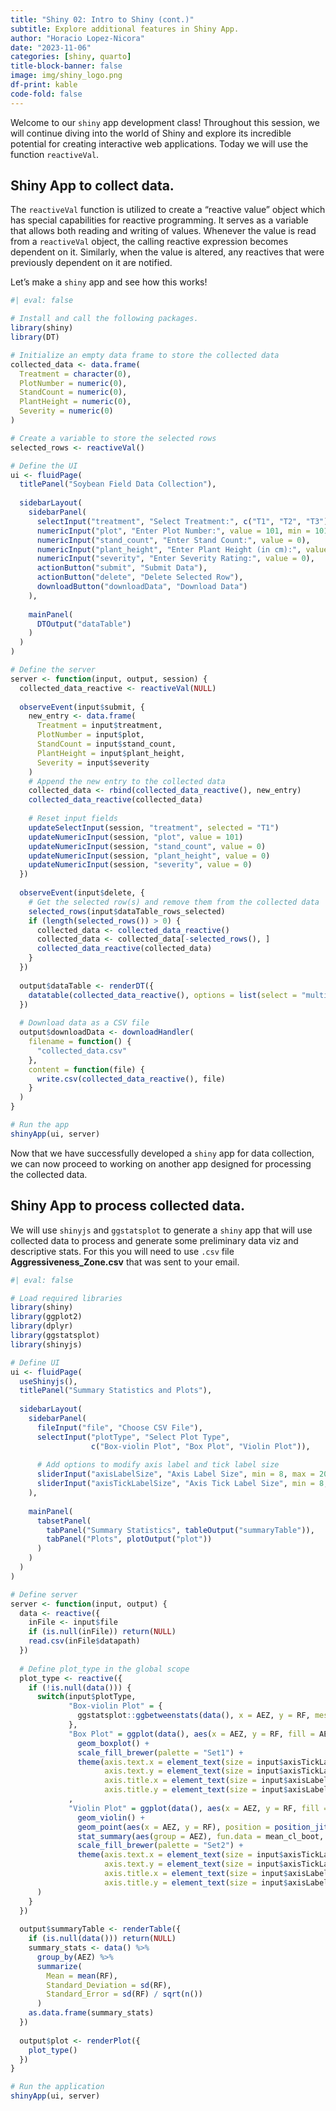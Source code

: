 ```yaml
---
title: "Shiny 02: Intro to Shiny (cont.)"
subtitle: Explore additional features in Shiny App.
author: "Horacio Lopez-Nicora"
date: "2023-11-06"
categories: [shiny, quarto]
title-block-banner: false
image: img/shiny_logo.png
df-print: kable
code-fold: false
---
```


Welcome to our `shiny` app development class! Throughout this session, we will continue diving into the world of Shiny and explore its incredible potential for creating interactive web applications. Today we will use the function `reactiveVal`.

## Shiny App to collect data.

The `reactiveVal` function is utilized to create a "reactive value" object which has special capabilities for reactive programming. It serves as a variable that allows both reading and writing of values. Whenever the value is read from a `reactiveVal` object, the calling reactive expression becomes dependent on it. Similarly, when the value is altered, any reactives that were previously dependent on it are notified.

Let's make a `shiny` app and see how this works!  

```r
#| eval: false

# Install and call the following packages.
library(shiny)
library(DT)

# Initialize an empty data frame to store the collected data
collected_data <- data.frame(
  Treatment = character(0),
  PlotNumber = numeric(0),
  StandCount = numeric(0),
  PlantHeight = numeric(0),
  Severity = numeric(0)
)

# Create a variable to store the selected rows
selected_rows <- reactiveVal()

# Define the UI
ui <- fluidPage(
  titlePanel("Soybean Field Data Collection"),
  
  sidebarLayout(
    sidebarPanel(
      selectInput("treatment", "Select Treatment:", c("T1", "T2", "T3")),
      numericInput("plot", "Enter Plot Number:", value = 101, min = 101, max = 304),
      numericInput("stand_count", "Enter Stand Count:", value = 0),
      numericInput("plant_height", "Enter Plant Height (in cm):", value = 0),
      numericInput("severity", "Enter Severity Rating:", value = 0),
      actionButton("submit", "Submit Data"),
      actionButton("delete", "Delete Selected Row"),
      downloadButton("downloadData", "Download Data")
    ),
    
    mainPanel(
      DTOutput("dataTable")
    )
  )
)

# Define the server
server <- function(input, output, session) {
  collected_data_reactive <- reactiveVal(NULL)
  
  observeEvent(input$submit, {
    new_entry <- data.frame(
      Treatment = input$treatment,
      PlotNumber = input$plot,
      StandCount = input$stand_count,
      PlantHeight = input$plant_height,
      Severity = input$severity
    )
    # Append the new entry to the collected data
    collected_data <- rbind(collected_data_reactive(), new_entry)
    collected_data_reactive(collected_data)
    
    # Reset input fields
    updateSelectInput(session, "treatment", selected = "T1")
    updateNumericInput(session, "plot", value = 101)
    updateNumericInput(session, "stand_count", value = 0)
    updateNumericInput(session, "plant_height", value = 0)
    updateNumericInput(session, "severity", value = 0)
  })
  
  observeEvent(input$delete, {
    # Get the selected row(s) and remove them from the collected data
    selected_rows(input$dataTable_rows_selected)
    if (length(selected_rows()) > 0) {
      collected_data <- collected_data_reactive()
      collected_data <- collected_data[-selected_rows(), ]
      collected_data_reactive(collected_data)
    }
  })
  
  output$dataTable <- renderDT({
    datatable(collected_data_reactive(), options = list(select = "multi"))
  })
  
  # Download data as a CSV file
  output$downloadData <- downloadHandler(
    filename = function() {
      "collected_data.csv"
    },
    content = function(file) {
      write.csv(collected_data_reactive(), file)
    }
  )
}

# Run the app
shinyApp(ui, server)

```

Now that we have successfully developed a `shiny` app for data collection, we can now proceed to working on another app designed for processing the collected data.

## Shiny App to process collected data.

We will use `shinyjs` and `ggstatsplot` to generate a `shiny` app that will use collected data to process and generate some preliminary data viz and descriptive stats. For this you will need to use `.csv` file **Aggressiveness_Zone.csv** that was sent to your email.  

```r
#| eval: false

# Load required libraries
library(shiny)
library(ggplot2)
library(dplyr)
library(ggstatsplot)
library(shinyjs)

# Define UI
ui <- fluidPage(
  useShinyjs(),
  titlePanel("Summary Statistics and Plots"),
  
  sidebarLayout(
    sidebarPanel(
      fileInput("file", "Choose CSV File"),
      selectInput("plotType", "Select Plot Type",
                  c("Box-violin Plot", "Box Plot", "Violin Plot")),
      
      # Add options to modify axis label and tick label size
      sliderInput("axisLabelSize", "Axis Label Size", min = 8, max = 20, value = 12),
      sliderInput("axisTickLabelSize", "Axis Tick Label Size", min = 8, max = 20, value = 10)
    ),
    
    mainPanel(
      tabsetPanel(
        tabPanel("Summary Statistics", tableOutput("summaryTable")),
        tabPanel("Plots", plotOutput("plot"))
      )
    )
  )
)

# Define server
server <- function(input, output) {
  data <- reactive({
    inFile <- input$file
    if (is.null(inFile)) return(NULL)
    read.csv(inFile$datapath)
  })
  
  # Define plot_type in the global scope
  plot_type <- reactive({
    if (!is.null(data())) {
      switch(input$plotType,
             "Box-violin Plot" = {
               ggstatsplot::ggbetweenstats(data(), x = AEZ, y = RF, messages = FALSE)
             },
             "Box Plot" = ggplot(data(), aes(x = AEZ, y = RF, fill = AEZ)) +
               geom_boxplot() +
               scale_fill_brewer(palette = "Set1") +
               theme(axis.text.x = element_text(size = input$axisTickLabelSize),
                     axis.text.y = element_text(size = input$axisTickLabelSize),
                     axis.title.x = element_text(size = input$axisLabelSize),
                     axis.title.y = element_text(size = input$axisLabelSize))
             ,
             "Violin Plot" = ggplot(data(), aes(x = AEZ, y = RF, fill = AEZ)) +
               geom_violin() +
               geom_point(aes(x = AEZ, y = RF), position = position_jitterdodge(jitter.width = 0.2, dodge.width = 0.75), size = 2) +
               stat_summary(aes(group = AEZ), fun.data = mean_cl_boot, geom = "crossbar", width = 0.5) +
               scale_fill_brewer(palette = "Set2") +
               theme(axis.text.x = element_text(size = input$axisTickLabelSize),
                     axis.text.y = element_text(size = input$axisTickLabelSize),
                     axis.title.x = element_text(size = input$axisLabelSize),
                     axis.title.y = element_text(size = input$axisLabelSize))
      )
    }
  })
  
  output$summaryTable <- renderTable({
    if (is.null(data())) return(NULL)
    summary_stats <- data() %>%
      group_by(AEZ) %>%
      summarize(
        Mean = mean(RF),
        Standard_Deviation = sd(RF),
        Standard_Error = sd(RF) / sqrt(n())
      )
    as.data.frame(summary_stats)
  })
  
  output$plot <- renderPlot({
    plot_type()
  })
}

# Run the application
shinyApp(ui, server)

```


